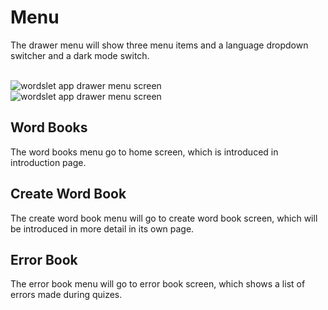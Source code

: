 
# Menu

The drawer menu will show three menu items and a language dropdown switcher and a dark mode switch.

<br />
<Image
  src="/assets/images/drawer.png"
  alt="wordslet app drawer menu screen"
  width={400}
  height={300}
/>

<br />
<Image
  src="/assets/images/drawer-chinese.png"
  alt="wordslet app drawer menu screen"
  width={400}
  height={300}
/>

## Word Books

The word books menu go to home screen, which is introduced in introduction page.

## Create Word Book

The create word book menu will go to create word book screen, which will be introduced in more detail in its own page.

## Error Book

The error book menu will go to error book screen, which shows a list of errors made during quizes.
